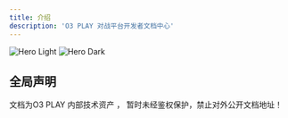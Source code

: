 ```yaml
---
title: 介绍
description: 'O3 PLAY 对战平台开发者文档中心'
---
```


<img
  className="block dark:hidden"
  src="/images/hero-light.svg"
  alt="Hero Light"
/>
<img
  className="hidden dark:block"
  src="/images/hero-dark.svg"
  alt="Hero Dark"
/>

## 全局声明

文档为O3 PLAY 内部技术资产 ， 暂时未经鉴权保护，禁止对外公开文档地址！


